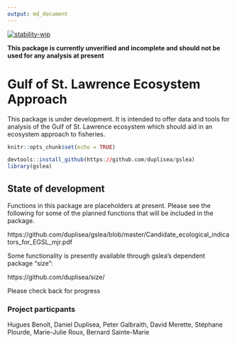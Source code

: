 ```yaml
---
output: md_document
---
```

[![stability-wip](https://img.shields.io/badge/stability-work_in_progress-lightgrey.svg)](https://github.com/orangemug/stability-badges)

**This package is currently unverified and incomplete and should not be used for any analysis at present**

# Gulf of St. Lawrence Ecosystem Approach

This package is under development. It is intended to offer data and tools for analysis of the Gulf of St. Lawrence ecosystem which should aid in an ecosystem approach to fisheries.

```r
knitr::opts_chunk$set(echo = TRUE)
```

```r
devtools::install_github(https://github.com/duplisea/gslea)
library(gslea)
```

## State of development

Functions in this package are placeholders at present. Please see the following for some of the planned functions that will be included in the package.

https://github.com/duplisea/gslea/blob/master/Candidate_ecological_indicators_for_EGSL_mjr.pdf


Some functionality is presently available through gslea's dependent package "size":

https://github.com/duplisea/size/


Please check back for progress

### Project particpants

Hugues Benoît, Daniel Duplisea, Peter Galbraith, David Merette, Stéphane Plourde, Marie-Julie Roux, Bernard Sainte-Marie
